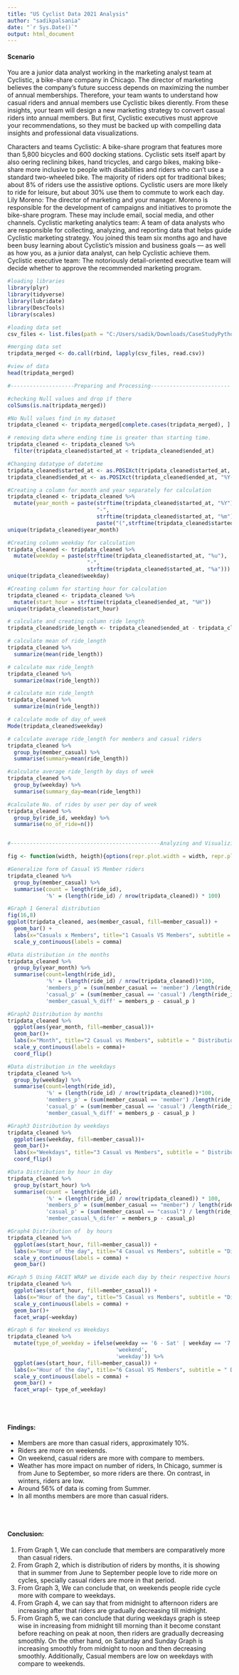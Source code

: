 ```yaml
---
title: "US Cyclist Data 2021 Analysis"
author: "sadikpalsania"
date: "`r Sys.Date()`"
output: html_document
---
```


<p><h4>Scenario</h4>

You are a junior data analyst working in the marketing analyst team at Cyclistic, a bike-share company in Chicago. The director of marketing believes the company’s future success depends on maximizing the number of annual memberships. Therefore, your team wants to understand how casual riders and annual members use Cyclistic bikes dierently. From these insights, your team will design a new marketing strategy to convert casual riders into annual members. But first, Cyclistic executives must approve your recommendations, so they must be backed up with compelling data insights and professional data visualizations.

Characters and teams
Cyclistic: A bike-share program that features more than 5,800 bicycles and 600 docking stations. Cyclistic sets itself apart by also oering reclining bikes, hand tricycles, and cargo bikes, making bike-share more inclusive to people with disabilities and riders who can’t use a standard two-wheeled bike. The majority of riders opt for traditional bikes; about 8% of riders use the assistive options. Cyclistic users are more likely to ride for leisure, but about 30% use them to commute to work each day.
Lily Moreno: The director of marketing and your manager. Moreno is responsible for the development of campaigns and initiatives to promote the bike-share program. These may include email, social media, and other channels.
Cyclistic marketing analytics team: A team of data analysts who are responsible for collecting, analyzing, and reporting data that helps guide Cyclistic marketing strategy. You joined this team six months ago and have been busy learning about Cyclistic’s mission and business goals — as well as how you, as a junior data analyst, can help Cyclistic achieve them.
Cyclistic executive team: The notoriously detail-oriented executive team will decide whether to approve the recommended marketing program.</p>

```r
#loading libraries
library(plyr)
library(tidyverse)
library(lubridate)
library(DescTools)
library(scales)

#loading data set
csv_files <- list.files(path = "C:/Users/sadik/Downloads/CaseStudyPython", recursive = TRUE, full.names=TRUE)

#merging data set
tripdata_merged <- do.call(rbind, lapply(csv_files, read.csv))

#view of data
head(tripdata_merged)

#--------------------Preparing and Processing-------------------------

#checking Null values and drop if there
colSums(is.na(tripdata_merged))

#No Null values find in my dataset
tripdata_cleaned <- tripdata_merged[complete.cases(tripdata_merged), ]

# removing data where ending time is greater than starting time.
tripdata_cleaned <- tripdata_cleaned %>% 
  filter(tripdata_cleaned$started_at < tripdata_cleaned$ended_at)

#Changing datatype of datetime
tripdata_cleaned$started_at <- as.POSIXct(tripdata_cleaned$started_at, "%Y-%m-%d %H:%M:%S")
tripdata_cleaned$ended_at <- as.POSIXct(tripdata_cleaned$ended_at, "%Y-%m-%d %H:%M:%S")

#Creating a column for month and year separately for calculation
tripdata_cleaned <- tripdata_cleaned %>%
  mutate(year_month = paste(strftime(tripdata_cleaned$started_at, "%Y"),
                            "-",
                            strftime(tripdata_cleaned$started_at, "%m"),
                            paste("(",strftime(tripdata_cleaned$started_at, "%b"), ")", sep="")))
unique(tripdata_cleaned$year_month)

#Creating column weekday for calculation
tripdata_cleaned <- tripdata_cleaned %>%
  mutate(weekday = paste(strftime(tripdata_cleaned$started_at, "%u"), 
                         "-", 
                         strftime(tripdata_cleaned$started_at, "%a")))
unique(tripdata_cleaned$weekday)

#Creating column for starting hour for calculation
tripdata_cleaned <- tripdata_cleaned %>%
  mutate(start_hour = strftime(tripdata_cleaned$ended_at, "%H"))
unique(tripdata_cleaned$start_hour)

# calculate and creating column ride length
tripdata_cleaned$ride_length <- tripdata_cleaned$ended_at - tripdata_cleaned$started_at

# calculate mean of ride_length
tripdata_cleaned %>% 
  summarize(mean(ride_length))

# calculate max ride_length
tripdata_cleaned %>% 
  summarize(max(ride_length))

# calculate min ride_length
tripdata_cleaned %>% 
  summarize(min(ride_length))

# calculate mode of day_of_week
Mode(tripdata_cleaned$weekday)

# calculate average ride_length for members and casual riders
tripdata_cleaned %>% 
  group_by(member_casual) %>% 
  summarise(summary=mean(ride_length))

#calculate average ride_length by days of week
tripdata_cleaned %>% 
  group_by(weekday) %>% 
  summarise(summary_day=mean(ride_length))

#calculate No. of rides by user per day of week
tripdata_cleaned %>% 
  group_by(ride_id, weekday) %>% 
  summarise(no_of_ride=n())


#-----------------------------------------------Analyzing and Visualizing-----------------------

fig <- function(width, heigth){options(repr.plot.width = width, repr.plot.height = heigth)}

#Generalize form of Casual VS Member riders
tripdata_cleaned %>% 
  group_by(member_casual) %>% 
  summarise(count = length(ride_id),
            '%' = (length(ride_id) / nrow(tripdata_cleaned)) * 100)

#Graph 1 General distribution
fig(16,8)
ggplot(tripdata_cleaned, aes(member_casual, fill=member_casual)) +
  geom_bar() +
  labs(x="Casuals x Members", title="1 Casuals VS Members", subtitle = "Generalized form")+
  scale_y_continuous(labels = comma)

#Data distribution in the months 
tripdata_cleaned %>% 
  group_by(year_month) %>% 
  summarise(count=length(ride_id),
            '%' = (length(ride_id) / nrow(tripdata_cleaned))*100,
            'members_p' = (sum(member_casual == 'member') /length(ride_id))*100,
            'casual_p' = (sum(member_casual == 'casual') /length(ride_id))*100,
            'member_casual_%_diff' = members_p - casual_p )

#Graph2 Distribution by months
tripdata_cleaned %>% 
  ggplot(aes(year_month, fill=member_casual))+
  geom_bar()+
  labs(x="Month", title="2 Casual vs Members", subtitle = " Distribution by Months")+
  scale_y_continuous(labels = comma)+
  coord_flip()

#Data distribution in the weekdays 
tripdata_cleaned %>% 
  group_by(weekday) %>% 
  summarise(count=length(ride_id),
            '%' = (length(ride_id) / nrow(tripdata_cleaned))*100,
            'members_p' = (sum(member_casual == 'member') /length(ride_id))*100,
            'casual_p' = (sum(member_casual == 'casual') /length(ride_id))*100,
            'member_casual_%_diff' = members_p - casual_p )

#Graph3 Distribution by weekdays
tripdata_cleaned %>% 
  ggplot(aes(weekday, fill=member_casual))+
  geom_bar()+
  labs(x="Weekdays", title="3 Casual vs Members", subtitle = " Distribution by Weekdays")+
  coord_flip()

#Data Distribution by hour in day
tripdata_cleaned %>%
  group_by(start_hour) %>% 
  summarise(count = length(ride_id),
            '%' = (length(ride_id) / nrow(tripdata_cleaned)) * 100,
            'members_p' = (sum(member_casual == "member") / length(ride_id)) * 100,
            'casual_p' = (sum(member_casual == "casual") / length(ride_id)) * 100,
            'member_casual_%_difer' = members_p - casual_p)

#Graph4 Distribution of  by hours
tripdata_cleaned %>% 
  ggplot(aes(start_hour, fill=member_casual)) +
  labs(x="Hour of the day", title="4 Casual vs Members", subtitle = "Distribution by hour") +
  scale_y_continuous(labels = comma) +
  geom_bar()

#Graph 5 Using FACET WRAP we divide each day by their respective hours
tripdata_cleaned %>% 
  ggplot(aes(start_hour, fill=member_casual)) +
  labs(x="Hour of the day", title="5 Casual vs Members", subtitle = "Distribution by hour on separate days") +
  scale_y_continuous(labels = comma) +
  geom_bar()+
  facet_wrap(~weekday)

#Graph 6 for Weekend vs Weekdays
tripdata_cleaned %>%
  mutate(type_of_weekday = ifelse(weekday == '6 - Sat' | weekday == '7 - Sun',
                                  'weekend',
                                  'weekday')) %>%
  ggplot(aes(start_hour, fill=member_casual)) +
  labs(x="Hour of the day", title="6 Casual VS Members", subtitle = " Distribution by hour of the day in the weekday") +
  scale_y_continuous(labels = comma) +
  geom_bar() +
  facet_wrap(~ type_of_weekday)
```
<br/>
<br/>
<b><H4>Findings:</H4></b>
<ul>
<li>Members are more than casual riders, approximately 10%.</li>
<li>Riders are more on weekends.</li>
<li>On weekend, casual riders are more with compare to members.</li>
<li>Weather has more impact on number of riders, In Chicago, summer is from June to September, so more riders are there. On contrast, in winters, riders are low.</li>
<li>Around 56% of data is coming from Summer.</li>
<li>In all months members are more than casual riders.</li>
</ul>


<br/>
<br/>

<b><H4>Conclusion:</H4></b>
<ol>
<li>From Graph 1, We can conclude that members are comparatively more than casual riders.</li>
<li>From Graph 2, which is distribution of riders by months, it is showing that in summer from June to September people love to ride more on cycles, specially casual riders are more in that period.</li>
<li>From Graph 3, We can conclude that, on weekends people ride cycle more with compare to weekdays.</li>
<li>From Graph 4, we can say that from midnight to afternoon riders are increasing after that riders are gradually decreasing till midnight.</li>
<li>From Graph 5, we can conclude that during weekdays graph is steep wise in increasing from midnight till morning than it become constant before reaching on peak at noon, then riders are gradually decreasing smoothly. On the other hand, on Saturday and Sunday Graph is increasing smoothly from midnight to noon and then decreasing smoothly. Additionally, Casual members are low on weekdays with compare to weekends.</li>
</ol>